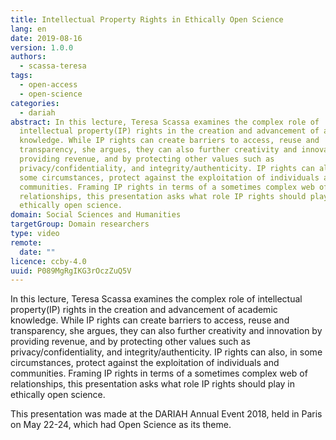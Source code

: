 ```yaml
---
title: Intellectual Property Rights in Ethically Open Science
lang: en
date: 2019-08-16
version: 1.0.0
authors:
  - scassa-teresa
tags:
  - open-access
  - open-science
categories:
  - dariah
abstract: In this lecture, Teresa Scassa examines the complex role of
  intellectual property(IP) rights in the creation and advancement of academic
  knowledge. While IP rights can create barriers to access, reuse and
  transparency, she argues, they can also further creativity and innovation by
  providing revenue, and by protecting other values such as
  privacy/confidentiality, and integrity/authenticity. IP rights can also, in
  some circumstances, protect against the exploitation of individuals and
  communities. Framing IP rights in terms of a sometimes complex web of
  relationships, this presentation asks what role IP rights should play in
  ethically open science.
domain: Social Sciences and Humanities
targetGroup: Domain researchers
type: video
remote:
  date: ""
licence: ccby-4.0
uuid: P089MgRgIKG3rOczZuQ5V
---
```


In this lecture, Teresa Scassa examines the complex role of intellectual property(IP) rights in the creation and advancement of academic knowledge. While IP rights can create barriers to access, reuse and transparency, she argues, they can also further creativity and innovation by providing revenue, and by protecting other values such as privacy/confidentiality, and integrity/authenticity. IP rights can also, in some circumstances, protect against the exploitation of individuals and communities. Framing IP rights in terms of a sometimes complex web of relationships, this presentation asks what role IP rights should play in ethically open science.

This presentation was made at the DARIAH Annual Event 2018, held in Paris on May 22-24, which had Open Science as its theme.

<VideoCard
  title="Intellectual Property Rights in Ethically Open Science"
  id="Udly8zTIhL0"
  image="images/teresa-scassa.png"
/>
